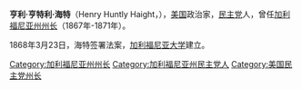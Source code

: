 {{Unreferenced|time=2020-10-25T02:29:22+00:00}}
{{Infobox Governor
|name        = 亨利·亨特利·海特<br/>Henry Huntly Haight
|image       = Henry Haight.jpg
|order       = 10
|office      = 加利福尼亚州州长
|term_start  = 1867年
|term_end    = 1871年
|lieutenant  = [[威廉·霍尔登|威廉·霍尔登]]
|predecessor = [[弗雷德里克·洛|弗雷德里克·洛]]
|successor   = [[牛顿·布思|牛顿·布思]]
|birth_date  = 1825年5月20日
|birth_place = [[纽约州|纽约州]][[罗切斯特_(纽约州)|罗切斯特]]
|death_date  = {{death date and age|1878|9|2|1825|5|20}}
|death_place = [[加利福尼亚州|加利福尼亚州]][[旧金山_(加利福尼亚州)|旧金山]]
|party       = [[美国民主党|民主党]]
|spouse      = 安娜·E·比斯尔
|profession  = 
|religion    =
}}
'''亨利·亨特利·海特'''（Henry Huntly Haight，{{bd|1825年|5月20日|1878年|9月2日|H}}），[[美国|美国]]政治家，[[美国民主党|民主党]]人，曾任[[加利福尼亚州州长|加利福尼亚州州长]]（1867年-1871年）。

1868年3月23日，海特签署法案，[[加利福尼亚大学|加利福尼亚大学]]建立。

{{Authority control}}
{{DEFAULTSORT:haight}}
[[Category:加利福尼亚州州长|Category:加利福尼亚州州长]]
[[Category:加利福尼亚州民主党人|Category:加利福尼亚州民主党人]]
[[Category:美国民主党州长|Category:美国民主党州长]]
{{US-poli-bio-stub}}